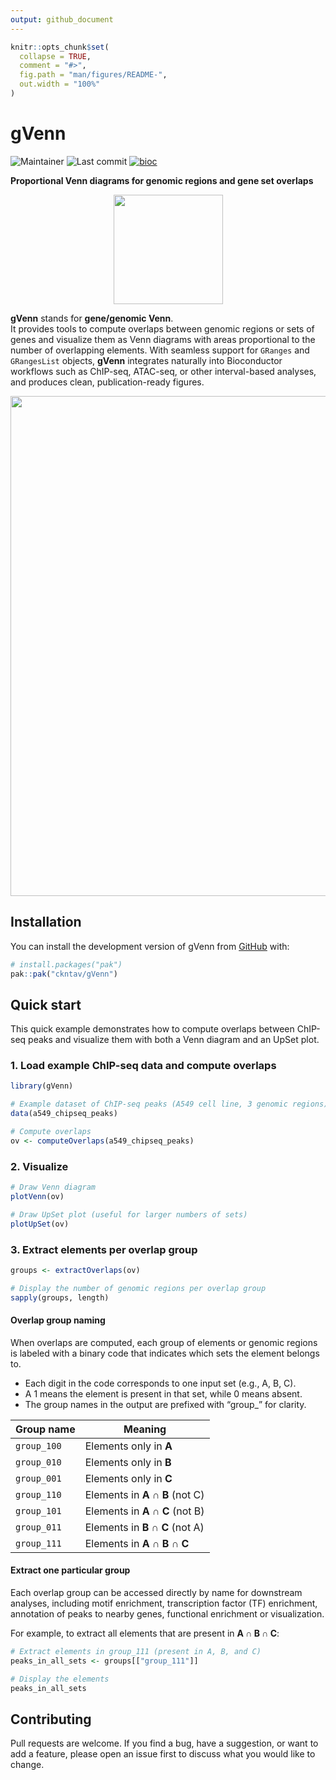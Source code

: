 ```yaml
---
output: github_document
---
```


<!-- README.md is generated from README.Rmd. Please edit that file -->

```r
knitr::opts_chunk$set(
  collapse = TRUE,
  comment = "#>",
  fig.path = "man/figures/README-",
  out.width = "100%"
)
```

# gVenn

![Maintainer](https://img.shields.io/badge/maintainer-ckntav-blue)
![Last commit](https://img.shields.io/github/last-commit/ckntav/gVenn)
[![bioc](http://www.bioconductor.org/shields/years-in-bioc/gVenn.svg)](http://bioconductor.org/packages/devel/bioc/html/gVenn.html)

**Proportional Venn diagrams for genomic regions and gene set overlaps**

<p align="center">
  <img src="man/figures/20250827_hex_gVenn_v1.png" width="175"/>
</p>

**gVenn** stands for **gene/genomic Venn**.  
It provides tools to compute overlaps between genomic regions or sets of genes
and visualize them as Venn diagrams with areas proportional to the number of 
overlapping elements. With seamless support for `GRanges` and `GRangesList` 
objects, **gVenn** integrates naturally into Bioconductor workflows such as 
ChIP-seq, ATAC-seq, or other interval-based analyses, and produces clean, 
publication-ready figures.

<p align="center">
<img src="man/figures/20250827_graphical_abstract_v2.png" width="800"/>
</p>

## Installation

You can install the development version of gVenn from [GitHub](https://github.com/) with:

``` r
# install.packages("pak")
pak::pak("ckntav/gVenn")
```

## Quick start

This quick example demonstrates how to compute overlaps between ChIP-seq 
peaks and visualize them with both a Venn diagram and an UpSet plot.

### 1. Load example ChIP-seq data and compute overlaps
```r
library(gVenn)

# Example dataset of ChIP-seq peaks (A549 cell line, 3 genomic regions)
data(a549_chipseq_peaks)

# Compute overlaps
ov <- computeOverlaps(a549_chipseq_peaks)
```

### 2. Visualize
```r
# Draw Venn diagram
plotVenn(ov)
```

```r
# Draw UpSet plot (useful for larger numbers of sets)
plotUpSet(ov)
```

### 3. Extract elements per overlap group
```r
groups <- extractOverlaps(ov)
```
```r
# Display the number of genomic regions per overlap group
sapply(groups, length)
```

#### Overlap group naming
When overlaps are computed, each group of elements or genomic regions is
labeled with a binary code that indicates which sets the element belongs to.

 - Each digit in the code corresponds to one input set (e.g., A, B, C).
 - A 1 means the element is present in that set, while 0 means absent.
 - The group names in the output are prefixed with "group_" for clarity.

<div align="center">
| Group name   | Meaning                       |
|--------------|-------------------------------|
| `group_100`  | Elements only in **A**        |
| `group_010`  | Elements only in **B**        |
| `group_001`  | Elements only in **C**        |
| `group_110`  | Elements in **A ∩ B** (not C) |
| `group_101`  | Elements in **A ∩ C** (not B) |
| `group_011`  | Elements in **B ∩ C** (not A) |
| `group_111`  | Elements in **A ∩ B ∩ C**     |
</div>

#### Extract one particular group
Each overlap group can be accessed directly by name for downstream analyses,
including motif enrichment, transcription factor (TF) enrichment, annotation of
peaks to nearby genes, functional enrichment or visualization.

For example, to extract all elements that are present in **A ∩ B ∩ C**:

```r
# Extract elements in group_111 (present in A, B, and C)
peaks_in_all_sets <- groups[["group_111"]]

# Display the elements
peaks_in_all_sets
```

## Contributing

Pull requests are welcome. If you find a bug, have a suggestion, or want to
add a feature, please open an issue first to discuss what you would like
to change.
